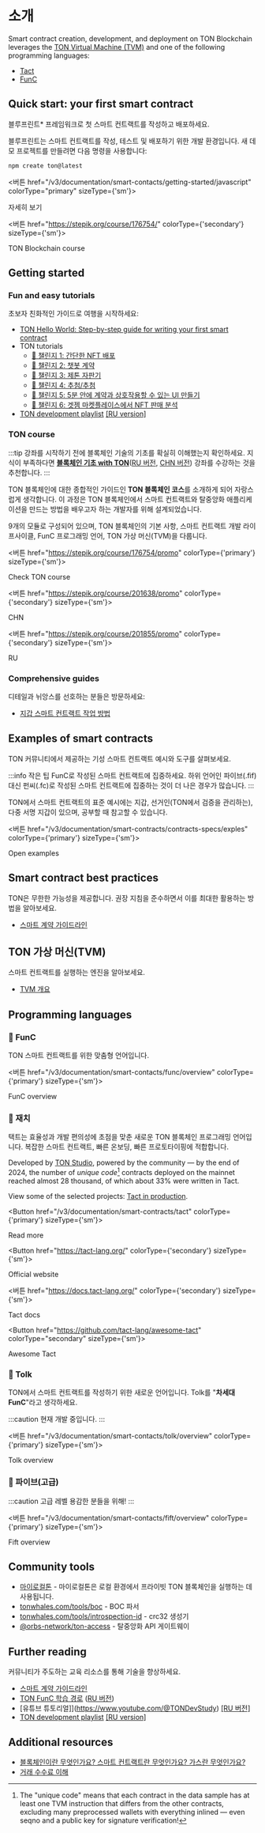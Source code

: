 

# 소개

Smart contract creation, development, and deployment on TON Blockchain leverages the [TON Virtual Machine (TVM)](/v3/documentation/smart-contracts/overview#ton-virtual-machine-tvm) and one of the following programming languages:

- [Tact](/v3/documentation/smart-contracts/overview#-tact)
- [FunC](/v3/documentation/smart-contracts/overview#-func)

## Quick start: your first smart contract

블루프린트\* 프레임워크로 첫 스마트 컨트랙트를 작성하고 배포하세요.

블루프린트는 스마트 컨트랙트를 작성, 테스트 및 배포하기 위한 개발 환경입니다.
새 데모 프로젝트를 만들려면 다음 명령을 사용합니다:

```bash
npm create ton@latest
```

<버튼 href="/v3/documentation/smart-contacts/getting-started/javascript" colorType="primary" sizeType={'sm'}>

자세히 보기

</Button>

<버튼 href="https://stepik.org/course/176754/" colorType={'secondary'} sizeType={'sm'}>

TON Blockchain course

</Button>

## Getting started

### Fun and easy tutorials

초보자 친화적인 가이드로 여행을 시작하세요:

- [TON Hello World: Step-by-step guide for writing your first smart contract](https://helloworld.tonstudio.io/02-contract/)
- TON tutorials
  - [🚩 챌린지 1: 간단한 NFT 배포](https://github.com/romanovichim/TONQuest1)
  - [🚩 챌린지 2: 챗봇 계약](https://github.com/romanovichim/TONQuest2)
  - [🚩 챌린지 3: 제톤 자판기](https://github.com/romanovichim/TONQuest3)
  - [🚩 챌린지 4: 추첨/추첨](https://github.com/romanovichim/TONQuest4)
  - [🚩 챌린지 5: 5분 안에 계약과 상호작용할 수 있는 UI 만들기](https://github.com/romanovichim/TONQuest5)
  - [🚩 챌린지 6: 겟젬 마켓플레이스에서 NFT 판매 분석](https://github.com/romanovichim/TONQuest6)
- [TON development playlist](https://www.youtube.com/playlist?list=PLQ5rEj25H3U2P5qp7nsgVtNGYxEojnnez) [[RU version]](https://www.youtube.com/playlist?list=PLOIvUFGfwP93tZI_WnaLyJsZlskU4ao92)

### TON course

:::tip
강좌를 시작하기 전에 블록체인 기술의 기초를 확실히 이해했는지 확인하세요. 지식이 부족하다면 [**블록체인 기초 with TON**](https://stepik.org/course/201294/promo)([RU 버전](https://stepik.org/course/202221/), [CHN 버전](https://stepik.org/course/200976/)) 강좌를 수강하는 것을 추천합니다.
:::

TON 블록체인에 대한 종합적인 가이드인 **TON 블록체인 코스**를 소개하게 되어 자랑스럽게 생각합니다. 이 과정은 TON 블록체인에서 스마트 컨트랙트와 탈중앙화 애플리케이션을 만드는 방법을 배우고자 하는 개발자를 위해 설계되었습니다.

9개의 모듈로 구성되어 있으며, TON 블록체인의 기본 사항, 스마트 컨트랙트 개발 라이프사이클, FunC 프로그래밍 언어, TON 가상 머신(TVM)을 다룹니다.

<버튼 href="https://stepik.org/course/176754/promo"
        colorType={'primary'} sizeType={'sm'}>

Check TON course

</Button>

<버튼 href="https://stepik.org/course/201638/promo"
        colorType={'secondary'} sizeType={'sm'}>

CHN

</Button>

<버튼 href="https://stepik.org/course/201855/promo"
        colorType={'secondary'} sizeType={'sm'}>

RU

</Button>

### Comprehensive guides

디테일과 뉘앙스를 선호하는 분들은 방문하세요:

- [지갑 스마트 컨트랙트 작업 방법](/v3/guidelines/smart-contract/howto/wallet)

## Examples of smart contracts

TON 커뮤니티에서 제공하는 기성 스마트 컨트랙트 예시와 도구를 살펴보세요.

:::info 작은 팁
FunC로 작성된 스마트 컨트랙트에 집중하세요. 하위 언어인 파이브(.fif) 대신 펀씨(.fc)로 작성된 스마트 컨트랙트에 집중하는 것이 더 나은 경우가 많습니다.
:::

TON에서 스마트 컨트랙트의 표준 예시에는 지갑, 선거인(TON에서 검증을 관리하는), 다중 서명 지갑이 있으며, 공부할 때 참고할 수 있습니다.

<버튼 href="/v3/documentation/smart-contracts/contracts-specs/exples" colorType={'primary'} sizeType={'sm'}>

Open examples

</Button>

## Smart contract best practices

TON은 무한한 가능성을 제공합니다. 권장 지침을 준수하면서 이를 최대한 활용하는 방법을 알아보세요.

- [스마트 계약 가이드라인](/v3/guidelines/smart-contract/guidelines)

## TON 가상 머신(TVM)

스마트 컨트랙트를 실행하는 엔진을 알아보세요.

- [TVM 개요](/v3/documentation/tvm/tvm-overview)

## Programming languages

### 📘 FunC

TON 스마트 컨트랙트를 위한 맞춤형 언어입니다.

<버튼 href="/v3/documentation/smart-contacts/func/overview" colorType={'primary'} sizeType={'sm'}>

FunC overview

</Button>

### 📒 재치

택트는 효율성과 개발 편의성에 초점을 맞춘 새로운 TON 블록체인 프로그래밍 언어입니다. 복잡한 스마트 컨트랙트, 빠른 온보딩, 빠른 프로토타이핑에 적합합니다.

Developed by [TON Studio](https://tonstudio.io), powered by the community — by the end of 2024, the number of _unique code_[^1] contracts deployed on the mainnet reached almost 28 thousand, of which about 33% were written in Tact.

View some of the selected projects: [Tact in production](https://github.com/tact-lang/awesome-tact#tact-in-production-).

[^1]: The "unique code" means that each contract in the data sample has at least one TVM instruction that differs from the other contracts, excluding many preprocessed wallets with everything inlined — even seqno and a public key for signature verification!

<Button href="/v3/documentation/smart-contracts/tact"
        colorType={'primary'} sizeType={'sm'}>

Read more

</Button>

<Button href="https://tact-lang.org/"
        colorType={'secondary'} sizeType={'sm'}>

Official website

</Button>

<버튼 href="https://docs.tact-lang.org/"
        colorType={'secondary'} sizeType={'sm'}>

Tact docs

</Button>

<Button href="https://github.com/tact-lang/awesome-tact"
        colorType="secondary" sizeType={'sm'}>

Awesome Tact

</Button>

### 📗 Tolk

TON에서 스마트 컨트랙트를 작성하기 위한 새로운 언어입니다. Tolk를 "**차세대 FunC**"라고 생각하세요.

:::caution
현재 개발 중입니다.
:::

<버튼 href="/v3/documentation/smart-contacts/tolk/overview" colorType={'primary'} sizeType={'sm'}>

Tolk overview

</Button>

### 📕 파이브(고급)

:::caution 고급 레벨
용감한 분들을 위해!
:::

<버튼 href="/v3/documentation/smart-contacts/fift/overview" colorType={'primary'} sizeType={'sm'}>

Fift overview

</Button>

## Community tools

- [마이로컬톤](/v3/guidelines/nodes/running-nodes/running-a-local-ton) - 마이로컬톤은 로컬 환경에서 프라이빗 TON 블록체인을 실행하는 데 사용됩니다.
- [tonwhales.com/tools/boc](https://tonwhales.com/tools/boc) - BOC 파서
- [tonwhales.com/tools/introspection-id](https://tonwhales.com/tools/introspection-id) - crc32 생성기
- [@orbs-network/ton-access](https://www.orbs.com/ton-access/) - 탈중앙화 API 게이트웨이

## Further reading

커뮤니티가 주도하는 교육 리소스를 통해 기술을 향상하세요.

- [스마트 계약 가이드라인](/v3/guidelines/smart-contract/guidelines)
- [TON FunC 학습 경로](https://blog.ton.org/func-journey) ([RU 버전](https://github.com/romanovichim/TonFunClessons_ru))
- [유튜브 튜토리얼]](https://www.youtube.com/@TONDevStudy) [[RU 버전]](https://www.youtube.com/@WikiMar)
- [TON development playlist](https://www.youtube.com/playlist?list=PLQ5rEj25H3U2P5qp7nsgVtNGYxEojnnez) [[RU version]](https://www.youtube.com/playlist?list=PLOIvUFGfwP93tZI_WnaLyJsZlskU4ao92)

## Additional resources

- [블록체인이란 무엇인가요? 스마트 컨트랙트란 무엇인가요? 가스란 무엇인가요?](https://blog.ton.org/what-is-blockchain)
- [거래 수수료 이해](/v3/guidelines/smart-contracts/fee-calculation)

<Feedback />

